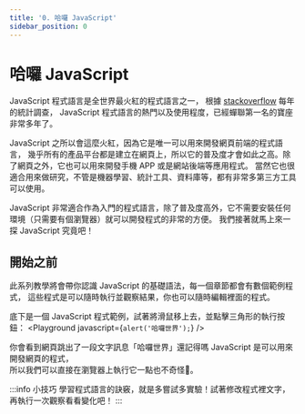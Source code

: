 ```yaml
---
title: '0. 哈囉 JavaScript'
sidebar_position: 0
---
```


# 哈囉 JavaScript
JavaScript 程式語言是全世界最火紅的程式語言之一，
根據 [stackoverflow](https://insights.stackoverflow.com/survey/2021#section-most-popular-technologies-programming-scripting-and-markup-languages) 每年的統計調查，
JavaScript 程式語言的熱門以及使用程度，已經蟬聯第一名的寶座非常多年了。

JavaScript 之所以會這麼火紅，因為它是唯一可以用來開發網頁前端的程式語言，
幾乎所有的產品平台都是建立在網頁上，所以它的普及度才會如此之高。除了網頁之外，它也可以用來開發手機 APP 或是網站後端等應用程式。
當然它也很適合用來做研究，不管是機器學習、統計工具、資料庫等，都有非常多第三方工具可以使用。

JavaScript 非常適合作為入門的程式語言，除了普及度高外，它不需要安裝任何環境（只需要有個瀏覽器）就可以開發程式的非常的方便。
我們接著就馬上來一探 JavaScript 究竟吧！

## 開始之前
此系列教學將會帶你認識 JavaScript 的基礎語法，每一個章節都會有數個範例程式，
這些程式是可以隨時執行並觀察結果，你也可以隨時編輯裡面的程式。

底下是一個 JavaScript 程式範例，試著將滑鼠移上去，並點擊三角形的執行按鈕：
<Playground javascript={`alert('哈囉世界');`} />

你會看到網頁跳出了一段文字訊息「哈囉世界」還記得嗎 JavaScript 是可以用來開發網頁的程式，<br/>
所以我們可以直接在瀏覽器上執行它一點也不奇怪。

:::info 小技巧
學習程式語言的訣竅，就是多嘗試多實驗！試著修改程式裡文字，再執行一次觀察看看變化吧！
:::